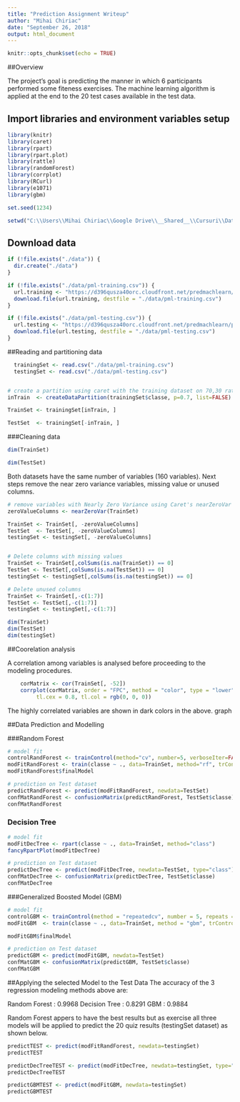 ---
title: "Prediction Assignment Writeup"
author: "Mihai Chiriac"
date: "September 26, 2018"
output: html_document
---

```{r setup, include=FALSE}
knitr::opts_chunk$set(echo = TRUE)
```


##Overview

The project's goal is predicting the manner in which 6 participants performed some fiteness exercises. The machine learning algorithm is applied at the end to the 20 test cases available in the test data.


## Import libraries and environment variables setup

```{r message=FALSE,warning=FALSE}

library(knitr)
library(caret)
library(rpart)
library(rpart.plot)
library(rattle)
library(randomForest)
library(corrplot)
library(RCurl)
library(e1071)
library(gbm)

set.seed(1234)

setwd("C:\\Users\\Mihai Chiriac\\Google Drive\\__Shared__\\Cursuri\\DataScience\\DataScienceSpecFiles\\Project-PredictionAssignmentWriteup")

```

## Download data

```{r}

if (!file.exists("./data")) {
  dir.create("./data")
}

if (!file.exists("./data/pml-training.csv")) {
  url.training <- "https://d396qusza40orc.cloudfront.net/predmachlearn/pml-training.csv"
  download.file(url.training, destfile = "./data/pml-training.csv")
}

if (!file.exists("./data/pml-testing.csv")) {
  url.testing <- "https://d396qusza40orc.cloudfront.net/predmachlearn/pml-testing.csv"
  download.file(url.testing, destfile = "./data/pml-testing.csv")
}


```

##Reading and partitioning data


```{r}

  trainingSet <- read.csv("./data/pml-training.csv")
  testingSet <- read.csv("./data/pml-testing.csv")


# create a partition using caret with the training dataset on 70,30 ratio
inTrain  <- createDataPartition(trainingSet$classe, p=0.7, list=FALSE)

TrainSet <- trainingSet[inTrain, ]

TestSet  <- trainingSet[-inTrain, ]


```

###Cleaning data


```{r}
dim(TrainSet)
```
```{r}
dim(TestSet)

```
Both datasets have the same number of variables (160 variables). Next steps remove the near zero variance variables, missing value or unused columns.



```{r}


# remove variables with Nearly Zero Variance using Caret's nearZeroVar function
zeroValueColumns <- nearZeroVar(TrainSet)

TrainSet <- TrainSet[, -zeroValueColumns]
TestSet  <- TestSet[, -zeroValueColumns]
testingSet <- testingSet[, -zeroValueColumns]


# Delete columns with missing values
TrainSet <- TrainSet[,colSums(is.na(TrainSet)) == 0]
TestSet <- TestSet[,colSums(is.na(TestSet)) == 0]
testingSet <- testingSet[,colSums(is.na(testingSet)) == 0]

# Delete unused columns
TrainSet <- TrainSet[,-c(1:7)]
TestSet <- TestSet[,-c(1:7)]
testingSet <- testingSet[,-c(1:7)]

dim(TrainSet)
dim(TestSet)
dim(testingSet)


```


##Coorelation analysis

A correlation among variables is analysed before proceeding to the modeling procedures.

```{r}
    corMatrix <- cor(TrainSet[, -52])
    corrplot(corMatrix, order = "FPC", method = "color", type = "lower", 
         tl.cex = 0.8, tl.col = rgb(0, 0, 0))

```

The highly correlated variables are shown in dark colors in the above. graph 


##Data Prediction and Modelling


###Random Forest

```{R}
# model fit
controlRandForest <- trainControl(method="cv", number=5, verboseIter=FALSE)
modFitRandForest <- train(classe ~ ., data=TrainSet, method="rf", trControl=controlRandForest, ntree=250)
modFitRandForest$finalModel

```


```{r}
# prediction on Test dataset
predictRandForest <- predict(modFitRandForest, newdata=TestSet)
confMatRandForest <- confusionMatrix(predictRandForest, TestSet$classe)
confMatRandForest

```

### Decision Tree


```{r}

# model fit
modFitDecTree <- rpart(classe ~ ., data=TrainSet, method="class")
fancyRpartPlot(modFitDecTree)

```


```{r}

# prediction on Test dataset
predictDecTree <- predict(modFitDecTree, newdata=TestSet, type="class")
confMatDecTree <- confusionMatrix(predictDecTree, TestSet$classe)
confMatDecTree

```


###Generalized Boosted Model (GBM)

```{r}

# model fit
controlGBM <- trainControl(method = "repeatedcv", number = 5, repeats = 1)
modFitGBM  <- train(classe ~ ., data=TrainSet, method = "gbm", trControl = controlGBM, verbose = FALSE)

```


```{r}
modFitGBM$finalModel
```


```{r}

# prediction on Test dataset
predictGBM <- predict(modFitGBM, newdata=TestSet)
confMatGBM <- confusionMatrix(predictGBM, TestSet$classe)
confMatGBM

```


##Applying the selected Model to the Test Data
The accuracy of the 3 regression modeling methods above are:

Random Forest : 0.9968 
Decision Tree : 0.8291 
GBM : 0.9884 

Random Forest appers to have the best results but as exercise all three models will be applied to predict the 20 quiz results (testingSet dataset) as shown below.

```{r}

predictTEST <- predict(modFitRandForest, newdata=testingSet)
predictTEST

predictDecTreeTEST <- predict(modFitDecTree, newdata=testingSet, type="class")
predictDecTreeTEST

predictGBMTEST <- predict(modFitGBM, newdata=testingSet)
predictGBMTEST

```







